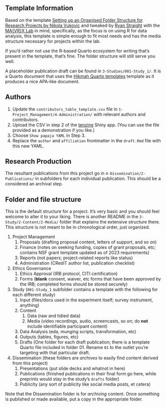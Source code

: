 ## Template Information

Based on the template [Setting up an Organised Folder Structure for Research Projects by Nikola Vukovic](http://www.nikola.me/folder_structure.html) and tweaked  by [Ryan Straight](https://github.com/ryanstraight) with the [MA{VR}X Lab](https://mavrxlab.org) in mind, specifically, as the focus is on using R for data analysis, this template is simple enough to fit most needs and has the media structure necessary for projects within the lab.

If you'd rather not use the R-based Quarto ecosystem for writing that's present in the template, that's fine. The folder structure will still serve you well.

A placeholder publication draft can be found in `3-Studies/001-Study_1/`. It is a Quarto document that uses the [Hikmah Quarto templates](https://github.com/andrewheiss/hikmah-academic-quarto) template as it produces a nice APA-like document.


## Authors

1. Update the `contributors_table_template.csv` file in `1-Project_Management/4-Administration/` with relevant authors and contributors.
1. Upload the CSV in step 2 of the [tenzing](https://rollercoaster.shinyapps.io/tenzing/) Shiny app. (You can use the file provided as a demonstration if you like.)
1. Choose `Show papaja YAML` in Step 3.
1. Replace the `author` and `affiliation` frontmatter in the `draft.Rmd` file with this new YAML.

## Research Production

The resultant publications from this project go in `4-Dissemination/2-Publications/` in subfolders for each individual publication. This should be a considered an archival step.

## Folder and file structure

This is the default structure for a project. It's very basic and you should feel welcome to alter it to your liking. There is another README in the `3-Study/2-Content/2-Media/` folder that explains the extensive structure there. This structure is not meant to be in chronological order, just organized.

1. Project Management
    1. Proposals (drafting proposal content, letters of support, and so on)
    1. Finance (notes on seeking funding, copies of grant proposals, etc; contains NSF grant template updated as of 2023 requirements)
    1. Reports (not papers; project-related reports like status)
    1. Administration (CRediT author list, publication checklist)
1. Ethics Governance
    1. Ethics Approval (IRB protocol, CITI certification)
    1. Forms (**blank** consent, waiver, etc forms that have been approved by the IRB; completed forms should be stored securely)
1. Study (`001-Study_1` subfolder contains a template with the following for each different study)
    1. Input (files/docs used in the experiment itself; survey instrument, anything)
    1. Content
        1. Data (raw and tidied data)
        1. Media (video recordings, audio, screencasts, so on; do **not** include identifiable participant content)
    1. Data Analysis (eda, munging scripts, transformation, etc)
    1. Outputs (tables, figures, etc)
    1. Drafts (One folder for each draft publication; there is a template Quarto file included in folder 01. Rename `01` to the outlet you're targeting with that particular draft.
1. Dissemination (these folders are *archives* to easily find content derived from this project)
    1. Presentations (put slide decks and whatnot in here)
    1. Publications (finished publications in their final form go here, while preprints would stay in the study's `drafts` folder)
    1. Publicity (any sort of publicity like social media posts, et cetera)
    

Note that the Dissemination folder is for *archiving* content. Once something is published or made available, put a copy in the appropriate folder.
